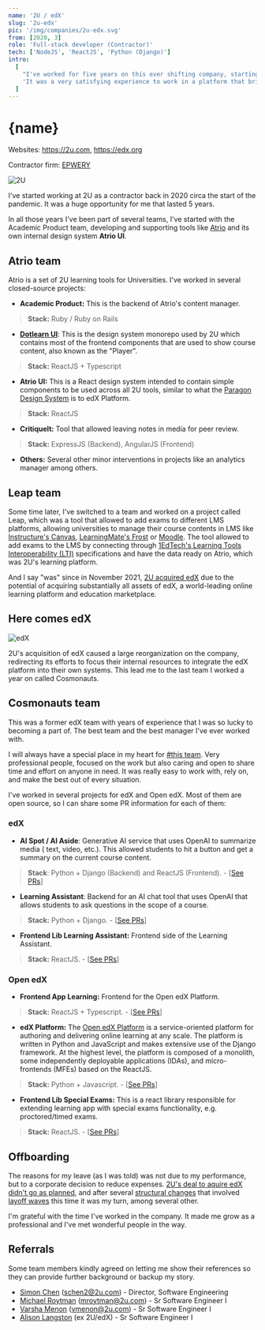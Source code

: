 ```yaml
---
name: '2U / edX'
slug: '2u-edx'
pic: '/img/companies/2u-edx.svg'
from: [2020, 3]
role: 'Full-stack developer (Contractor)'
tech: ['NodeJS', 'ReactJS', 'Python (Django)']
intro:
  [
    "I've worked for five years on this ever shifting company, starting with 2U's own platform and later shifted to edX Platform when the company acquired edX.",
    'It was a very satisfying experience to work in a platform that brings open free knowledge to everyone, and it was an enriching experience as a developer as well.',
  ]
---
```


<script context="module">
</script>

# {name}

Websites: https://2u.com, https://edx.org

Contractor firm: [EPWERY](https://epwery.com/)

<MacFrame shadowBottom>
  <img src="/img/jobs/2u-screenshot.webp" alt="2U" />
</MacFrame>

I've started working at 2U as a contractor back in 2020 circa the start of the pandemic. It was a huge opportunity for me that lasted 5 years.

In all those years I've been part of several teams, I've started with the Academic Product team, developing and supporting tools like [Atrio](https://sites.google.com/2u.com/2ufacultyengagementdevelopment/atrio-resources) and its own internal design system **Atrio UI**.

## Atrio team

Atrio is a set of 2U learning tools for Universities. I've worked in several closed-source projects:

- **Academic Product:** This is the backend of Atrio's content manager.

> **Stack:** Ruby / Ruby on Rails

- [**Dotlearn UI**](https://2uinc.github.io/dotlearn-ui): This is the design system monorepo used by 2U which contains most of the frontend components that are used to show course content, also known as the "Player".

> **Stack:** ReactJS + Typescript

- **Atrio UI:** This is a React design system intended to contain simple components to be used across all 2U tools, similar to what the [Paragon Design System](https://paragon-openedx.netlify.app/) is to edX Platform.

> **Stack:** ReactJS

- **CritiqueIt:** Tool that allowed leaving notes in media for peer review.

> **Stack:** ExpressJS (Backend), AngularJS (Frontend)

- **Others:** Several other minor interventions in projects like an analytics manager among others.

## Leap team

Some time later, I've switched to a team and worked on a project called Leap, which was a tool that allowed to add exams to different LMS platforms, allowing universities to manage their course contents in LMS like [Instructure's Canvas](https://www.instructure.com/), [LearningMate's Frost](https://learningmate.com/frost-cms/) or [Moodle](https://moodle.org/). The tool allowed to add exams to the LMS by connecting through [1EdTech's Learning Tools Interoperability (LTI)](https://www.imsglobal.org/spec/lti/v1p3) specifications and have the data ready on Atrio, which was 2U's learning platform.

And I say "was" since in November 2021, [2U acquired edX](https://2u.com/newsroom/2u-inc-and-edx-complete-industry-redefining-combination/) due to the potential of acquiring substantially all assets of edX, a world-leading online learning platform and education marketplace.

## Here comes edX

<MacFrame shadowBottom>
  <img src="/img/jobs/edx-screenshot.webp" alt="edX" />
</MacFrame>

2U's acquisition of edX caused a large reorganization on the company, redirecting its efforts to focus their internal resources to integrate the edX platform into their own systems. This lead me to the last team I worked a year on called Cosmonauts.

## Cosmonauts team

This was a former edX team with years of experience that I was so lucky to becoming a part of. The best team and the best manager I've ever worked with.

I will always have a special place in my heart for [#this team](#referrals). Very professional people, focused on the work but also caring and open to share time and effort on anyone in need. It was really easy to work with, rely on, and make the best out of every situation.

I've worked in several projects for edX and Open edX. Most of them are open source, so I can share some PR information for each of them:

### edX

- **AI Spot / AI Aside**: Generative AI service that uses OpenAI to summarize media ( text, video, etc.). This allowed students to hit a button and get a summary on the current course content.

> **Stack**: Python + Django (Backend) and ReactJS (Frontend). - [[See PRs](https://github.com/edx/ai-aside/pulls?q=is%3Apr+author%3Arijuma)]

- **Learning Assistant**: Backend for an AI chat tool that uses OpenAI that allows students to ask questions in the scope of a course.

> **Stack:** Python + Django. - [[See PRs](https://github.com/edx/learning-assistant/pulls?q=is%3Apr+author%3Arijuma)]

- **Frontend Lib Learning Assistant:** Frontend side of the Learning Assistant.

> **Stack:** ReactJS. - [[See PRs](https://github.com/edx/frontend-lib-learning-assistant/pulls?q=is%3Apr+author%3Arijuma)]

### Open edX

- **Frontend App Learning:** Frontend for the Open edX Platform.

> **Stack:** ReactJS + Typescript. - [[See PRs](https://github.com/openedx/frontend-app-learning/pulls?q=is%3Apr+author%3Arijuma)]

- **edX Platform:** The [Open edX Platform](https://openedx.org/) is a service-oriented platform for authoring and delivering online learning at any scale. The platform is written in Python and JavaScript and makes extensive use of the Django framework. At the highest level, the platform is composed of a monolith, some independently deployable applications (IDAs), and micro-frontends (MFEs) based on the ReactJS.

> **Stack:** Python + Javascript. - [[See PRs](https://github.com/openedx/edx-platform/pulls?q=is%3Apr+author%3Arijuma)]

- **Frontend Lib Special Exams:** This is a react library responsible for extending learning app with special exams functionality, e.g. proctored/timed exams.

> **Stack:** ReactJS. - [[See PRs](https://github.com/openedx/frontend-lib-special-exams/pulls?q=is%3Apr+author%3Arijuma)]

## Offboarding

The reasons for my leave (as I was told) was not due to my performance, but to a corporate decision to reduce expenses. [2U's deal to aquire edX didn't go as planned](https://www.insidehighered.com/news/tech-innovation/2024/03/01/three-years-later-has-800m-edx-deal-lost-its-luster), and after several [structural changes](https://2u.com/newsroom/organizational-changes-2u/) that involved [layoff waves](https://www.classcentral.com/report/2u-axes-trilogy-bootcamps-layoffs/) this time it was my turn, among several other.

I'm grateful with the time I've worked in the company. It made me grow as a professional and I've met wonderful people in the way.

## Referrals

Some team members kindly agreed on letting me show their references so they can provide further background or backup my story.

- [Simon Chen](https://www.linkedin.com/in/simon-chen-93060111) ([schen2@2u.com](mailto:schen@2u.com)) - Director, Software Engineering
- [Michael Roytman](https://www.linkedin.com/in/michaelroytman) ([mroytman@2u.com](mailto:mroytman@2u.com)) - Sr Software Engineer I
- [Varsha Menon](https://www.linkedin.com/in/varshamenon1) ([vmenon@2u.com](mailto:vmenon@2u.com)) - Sr Software Engineer I
- [Alison Langston](https://www.linkedin.com/in/a-langston/) (ex 2U/edX) - Sr Software Engineer I
